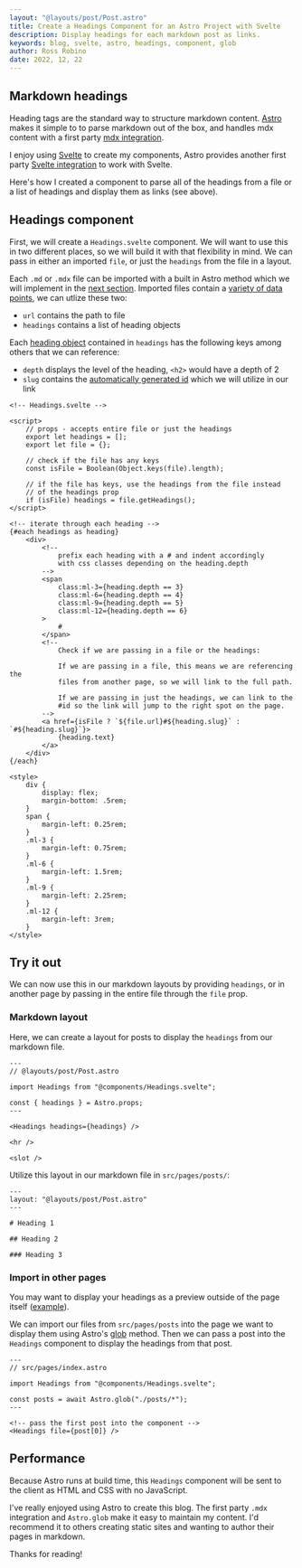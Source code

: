 ```yaml
---
layout: "@layouts/post/Post.astro"
title: Create a Headings Component for an Astro Project with Svelte
description: Display headings for each markdown post as links.
keywords: blog, svelte, astro, headings, component, glob
author: Ross Robino
date: 2022, 12, 22
---
```


## Markdown headings

Heading tags are the standard way to structure markdown content. [Astro](https://docs.astro.build/en/getting-started/) makes it simple to to parse markdown out of the box, and handles mdx content with a first party [mdx integration](https://docs.astro.build/en/guides/integrations-guide/mdx/).

I enjoy using [Svelte](https://svelte.dev/) to create my components, Astro provides another first party [Svelte integration](https://docs.astro.build/en/guides/integrations-guide/svelte/) to work with Svelte.

Here's how I created a component to parse all of the headings from a file or a list of headings and display them as links (see above).

## Headings component

First, we will create a `Headings.svelte` component. We will want to use this in two different places, so we will build it with that flexibility in mind. We can pass in either an imported `file`, or just the `headings` from the file in a layout.

Each `.md` or `.mdx` file can be imported with a built in Astro method which we will implement in the [next section](#import-in-other-pages). Imported files contain a [variety of data points](https://docs.astro.build/en/reference/api-reference/#markdown-files), we can utlize these two:

- `url` contains the path to file
- `headings` contains a list of heading objects

Each [heading object](https://docs.astro.build/en/core-concepts/layouts/#markdown-layout-props) contained in `headings` has the following keys among others that we can reference:

- `depth` displays the level of the heading, `<h2>` would have a depth of 2
- `slug` contains the [automatically generated id](https://docs.astro.build/en/guides/markdown-content/#heading-ids) which we will utilize in our link

```svelte
<!-- Headings.svelte -->

<script>
	// props - accepts entire file or just the headings
	export let headings = [];
	export let file = {};

	// check if the file has any keys
	const isFile = Boolean(Object.keys(file).length);

	// if the file has keys, use the headings from the file instead
	// of the headings prop
	if (isFile) headings = file.getHeadings();
</script>

<!-- iterate through each heading -->
{#each headings as heading}
	<div>
		<!-- 
			prefix each heading with a # and indent accordingly 
			with css classes depending on the heading.depth
		-->
		<span
			class:ml-3={heading.depth == 3}
			class:ml-6={heading.depth == 4}
			class:ml-9={heading.depth == 5}
			class:ml-12={heading.depth == 6}
		>
			#
		</span>
		<!-- 
			Check if we are passing in a file or the headings:

			If we are passing in a file, this means we are referencing the
			files from another page, so we will link to the full path.

			If we are passing in just the headings, we can link to the 
			#id so the link will jump to the right spot on the page.
		-->
		<a href={isFile ? `${file.url}#${heading.slug}` : `#${heading.slug}`}>
			{heading.text}
		</a>
	</div>
{/each}

<style>
	div {
		display: flex;
		margin-bottom: .5rem;
	}
	span {
		margin-left: 0.25rem;
	}
	.ml-3 {
		margin-left: 0.75rem;
	}
	.ml-6 {
		margin-left: 1.5rem;
	}
	.ml-9 {
		margin-left: 2.25rem;
	}
	.ml-12 {
		margin-left: 3rem;
	}
</style>
```

## Try it out

We can now use this in our markdown layouts by providing `headings`, or in another page by passing in the entire file through the `file` prop. 

### Markdown layout

Here, we can create a layout for posts to display the `headings` from our markdown file.

```astro
---
// @layouts/post/Post.astro

import Headings from "@components/Headings.svelte";

const { headings } = Astro.props;
---

<Headings headings={headings} />

<hr />

<slot />
```

Utilize this layout in our markdown file in `src/pages/posts/`:

```mdx
---
layout: "@layouts/post/Post.astro"
---

# Heading 1

## Heading 2

### Heading 3
```

### Import in other pages

You may want to display your headings as a preview outside of the page itself ([example](https://blog.robino.dev)).

We can import our files from `src/pages/posts` into the page we want to display them using Astro's [glob](https://docs.astro.build/en/reference/api-reference/#astroglob) method. Then we can pass a post into the `Headings` component to display the headings from that post. 

```astro
---
// src/pages/index.astro

import Headings from "@components/Headings.svelte";

const posts = await Astro.glob("./posts/*");
---

<!-- pass the first post into the component -->
<Headings file={post[0]} />
```

## Performance

Because Astro runs at build time, this `Headings` component will be sent to the client as HTML and CSS with no JavaScript.

I've really enjoyed using Astro to create this blog. The first party `.mdx` integration and `Astro.glob` make it easy to maintain my content. I'd recommend it to others creating static sites and wanting to author their pages in markdown. 

Thanks for reading!